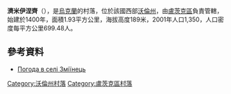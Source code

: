 {{coord|50|45|52|N|25|17|10|E|scale:30000|display=title}}

'''濟米伊涅齊'''（{{lang-uk|Зміїнець}}），是[[烏克蘭|烏克蘭]]的村落，位於該國西部[[沃倫州|沃倫州]]，由[[盧茨克區|盧茨克區]]負責管轄，始建於1400年，面積1.93平方公里，海拔高度189米，2001年人口1,350，人口密度每平方公里699.48人。

==參考資料==
* [http://weather.in.ua/ua/volynskaja/9052 Погода в селі Зміїнець] {{Wayback|url=http://weather.in.ua/ua/volynskaja/9052 |date=20160305081417 }}

[[Category:沃倫州村落|Category:沃倫州村落]]
[[Category:盧茨克區村落|Category:盧茨克區村落]]


{{Volyn-geo-stub}}